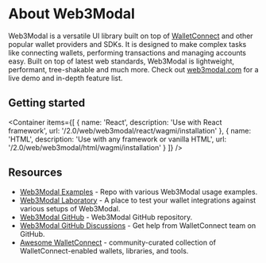 
# About Web3Modal

Web3Modal is a versatile UI library built on top of [WalletConnect](https://walletconnect.com) and other popular wallet providers and SDKs.
It is designed to make complex tasks like connecting wallets, performing transactions and managing accounts easy.
Built on top of latest web standards, Web3Modal is lightweight, performant, tree-shakable and much more.
Check out [web3modal.com](https://web3modal.com) for a live demo and in-depth feature list.

## Getting started

<Container
  items={[
    {
      name: 'React',
      description: 'Use with React framework',
      url: '/2.0/web/web3modal/react/wagmi/installation'
    },
    {
      name: 'HTML',
      description: 'Use with any framework or vanilla HTML',
      url: '/2.0/web/web3modal/html/wagmi/installation'
    }
  ]}
/>

## Resources

- [Web3Modal Examples](https://github.com/WalletConnect/web3modal-examples) - Repo with various Web3Modal usage examples.
- [Web3Modal Laboratory](https://lab.web3modal.com) - A place to test your wallet integrations against various setups of Web3Modal.
- [Web3Modal GitHub](https://github.com/WalletConnect/web3modal) - Web3Modal GitHub repository.
- [Web3Modal GitHub Discussions](https://github.com/orgs/WalletConnect/discussions/categories/web3modal-sdk-support) - Get help from WalletConnect team on GitHub.
- [Awesome WalletConnect](https://github.com/WalletConnect/awesome-walletconnect) - community-curated collection of WalletConnect-enabled wallets, libraries, and tools.
